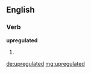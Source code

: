 ==English==

===Verb===
'''upregulated'''

# {{past of|upregulate}}

[[de:upregulated]]
[[mg:upregulated]]